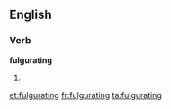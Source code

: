 
==English==

===Verb===
'''fulgurating'''

# {{present participle of|[[fulgurate]]}}

[[et:fulgurating]]
[[fr:fulgurating]]
[[ta:fulgurating]]